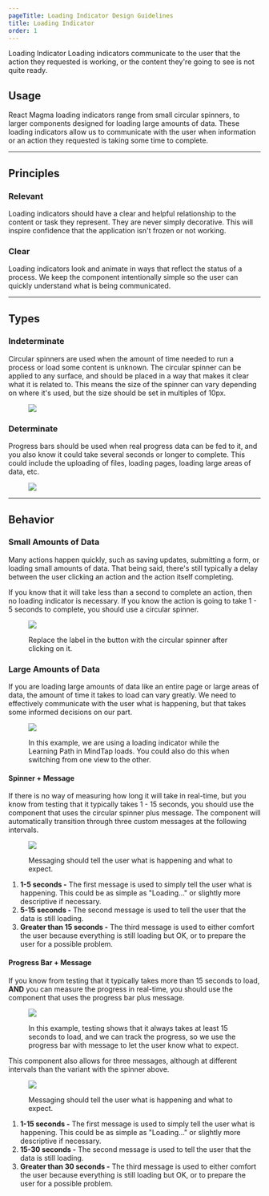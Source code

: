 ```yaml
---
pageTitle: Loading Indicator Design Guidelines
title: Loading Indicator
order: 1
---
```



<DocsHeading to="/api/loading-indicator/" type="code">
  Loading Indicator
</DocsHeading>

<Paragraph visualStyle="bodyLarge">
  Loading indicators communicate to the user that the action they requested is working, or the content they're going to see is not quite ready.
</Paragraph>

## Usage

React Magma loading indicators range from small circular spinners, to larger components designed for loading large amounts of data. These loading indicators allow us to communicate with the user when information or an action they requested is taking some time to complete.

<span class="horizontal-spacer"></span>
<hr class="article-divider" />

## Principles

### Relevant

Loading indicators should have a clear and helpful relationship to the content or task they represent. They are never simply decorative. This will inspire confidence that the application isn't frozen or not working.

### Clear

Loading indicators look and animate in ways that reflect the status of a process. We keep the component intentionally simple so the user can quickly understand what is being communicated.

<span class="horizontal-spacer"></span>
<hr class="article-divider" />

## Types

### Indeterminate

Circular spinners are used when the amount of time needed to run a process or load some content is unknown. The circular spinner can be applied to any surface, and should be placed in a way that makes it clear what it is related to. This means the size of the spinner can vary depending on where it's used, but the size should be set in multiples of 10px.

<div class="two-col">
  <div class="row">
    <div class="col col-1">
      <figure>
        <img src="../../images/loading-indicators/circular-spinner.png" alt=" " />
      </figure>
    </div>
    <div class="col col-2"></div>
  </div>
</div>

### Determinate

Progress bars should be used when real progress data can be fed to it, and you also know it could take several seconds or longer to complete. This could include the uploading of files, loading pages, loading large areas of data, etc.

<div class="two-col">
  <div class="row">
    <div class="col col-1">
      <figure>
        <img src="../../images/loading-indicators/progress-bar.png" alt=" " />
      </figure>
    </div>
    <div class="col col-2"></div>
  </div>
</div>
<span class="horizontal-spacer"></span>
<hr class="article-divider" />

## Behavior

### Small Amounts of Data

Many actions happen quickly, such as saving updates, submitting a form, or loading small amounts of data. That being said, there's still typically a delay between the user clicking an action and the action itself completing.

If you know that it will take less than a second to complete an action, then no loading indicator is necessary. If you know the action is going to take 1 - 5 seconds to complete, you should use a circular spinner.

<figure>
  <img src="../../images/loading-indicators/Button-loading.png" alt=" " />
  <figcaption>
    <p>
      Replace the label in the button with the circular spinner after clicking
      on it.
    </p>
  </figcaption>
</figure>
<span class="horizontal-spacer"></span>

### Large Amounts of Data

If you are loading large amounts of data like an entire page or large areas of data, the amount of time it takes to load can vary greatly. We need to effectively communicate with the user what is happening, but that takes some informed decisions on our part.

<figure>
  <img src="../../images/loading-indicators/mindtap-loading.png" alt=" " />
  <figcaption>
    <p>
      In this example, we are using a loading indicator while the Learning Path
      in MindTap loads. You could also do this when switching from one view to
      the other.
    </p>
  </figcaption>
</figure>

#### Spinner + Message

If there is no way of measuring how long it will take in real-time, but you know from testing that it typically takes 1 - 15 seconds, you should use the component that uses the circular spinner plus message. The component will automatically transition through three custom messages at the following intervals.

<figure>
  <img src="../../images/loading-indicators/example-spinner-message.png" alt=" " />
  <figcaption>
    <p>Messaging should tell the user what is happening and what to expect.</p>
  </figcaption>
</figure>

1. **1-5 seconds -** The first message is used to simply tell the user what is happening. This could be as simple as "Loading..." or slightly more descriptive if necessary.
1. **5-15 seconds -** The second message is used to tell the user that the data is still loading.
1. **Greater than 15 seconds -** The third message is used to either comfort the user because everything is still loading but OK, or to prepare the user for a possible problem.

#### Progress Bar + Message

If you know from testing that it typically takes more than 15 seconds to load, **AND** you can measure the progress in real-time, you should use the component that uses the progress bar plus message.

<figure>
  <div class="image-container">
    <img src="../../images/progress-bars/Progress-bar-dynamic.png" alt=" " />
  </div>
  <figcaption>
    <p>
      In this example, testing shows that it always takes at least 15 seconds to
      load, and we can track the progress, so we use the progress bar with
      message to let the user know what to expect.
    </p>
  </figcaption>
</figure>
<span class="horizontal-spacer"></span>

This component also allows for three messages, although at different intervals than the variant with the spinner above.

<figure>
  <img src="../../images/loading-indicators/example-progress-bar-message.png" alt=" " />
  <figcaption>
    <p>Messaging should tell the user what is happening and what to expect.</p>
  </figcaption>
</figure>

1. **1-15 seconds -** The first message is used to simply tell the user what is happening. This could be as simple as "Loading..." or slightly more descriptive if necessary.
1. **15-30 seconds -** The second message is used to tell the user that the data is still loading.
1. **Greater than 30 seconds -** The third message is used to either comfort the user because everything is still loading but OK, or to prepare the user for a possible problem.

<span class="horizontal-spacer"></span>
